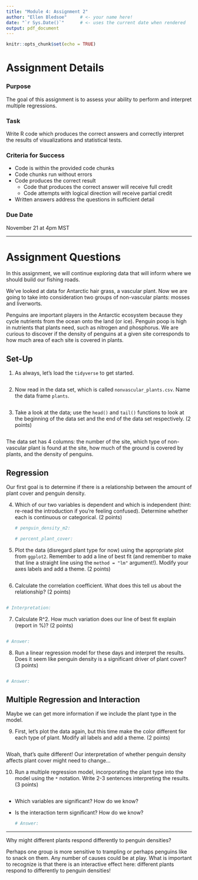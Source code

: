 ```yaml
---
title: "Module 4: Assignment 2"
author: "Ellen Bledsoe"     # <- your name here!
date: "`r Sys.Date()`"      # <- uses the current date when rendered
output: pdf_document
---
```


```r
knitr::opts_chunk$set(echo = TRUE)
```

# Assignment Details

### Purpose

The goal of this assignment is to assess your ability to perform and interpret multiple regressions.

### Task

Write R code which produces the correct answers and correctly interpret the results of visualizations and statistical tests.

### Criteria for Success

-   Code is within the provided code chunks
-   Code chunks run without errors
-   Code produces the correct result
    -   Code that produces the correct answer will receive full credit
    -   Code attempts with logical direction will receive partial credit
-   Written answers address the questions in sufficient detail

### Due Date

November 21 at 4pm MST

------------------------------------------------------------------------

# Assignment Questions

In this assignment, we will continue exploring data that will inform where we should build our fishing roads.

We've looked at data for Antarctic hair grass, a vascular plant. Now we are going to take into consideration two groups of non-vascular plants: mosses and liverworts.

Penguins are important players in the Antarctic ecosystem because they cycle nutrients from the ocean onto the land (or ice). Penguin poop is high in nutrients that plants need, such as nitrogen and phosphorus. We are curious to discover if the density of penguins at a given site corresponds to how much area of each site is covered in plants.

## Set-Up

1.  As always, let's load the `tidyverse` to get started.

```r

```

2.  Now read in the data set, which is called `nonvascular_plants.csv`. Name the data frame `plants`.

```r

```

3.  Take a look at the data; use the `head()` and `tail()` functions to look at the beginning of the data set and the end of the data set respectively. (2 points)

```r

```

The data set has 4 columns: the number of the site, which type of non-vascular plant is found at the site, how much of the ground is covered by plants, and the density of penguins.

## Regression

Our first goal is to determine if there is a relationship between the amount of plant cover and penguin density.

4.  Which of our two variables is dependent and which is independent (hint: re-read the introduction if you're feeling confused). Determine whether each is continuous or categorical. (2 points)

    ```r
    # penguin_density_m2:

    # percent_plant_cover:
    ```

<!-- -->

5.  Plot the data (disregard plant type for now) using the appropriate plot from `ggplot2`. Remember to add a line of best fit (and remember to make that line a straight line using the `method = "lm"` argument!). Modify your axes labels and add a theme. (2 points)

```r

```

6.  Calculate the correlation coefficient. What does this tell us about the relationship? (2 points)

```r

```

```r
# Interpretation:
```

7.  Calculate R\^2. How much variation does our line of best fit explain (report in %)? (2 points)

```r

```

```r
# Answer:
```

8.  Run a linear regression model for these days and interpret the results. Does it seem like penguin density is a significant driver of plant cover? (3 points)

```r

```

```r
# Answer:
```

## Multiple Regression and Interaction

Maybe we can get more information if we include the plant type in the model.

9.  First, let's plot the data again, but this time make the color different for each type of plant. Modify all labels and add a theme. (2 points)

```r

```

Woah, that's quite different! Our interpretation of whether penguin density affects plant cover might need to change...

10. Run a multiple regression model, incorporating the plant type into the model using the `*` notation. Write 2-3 sentences interpreting the results. (3 points)

```r

```

-   Which variables are significant? How do we know?

-   Is the interaction term significant? How do we know?

    ```r
    # Answer:
    ```

------------------------------------------------------------------------

Why might different plants respond differently to penguin densities?

Perhaps one group is more sensitive to trampling or perhaps penguins like to snack on them. Any number of causes could be at play. What is important to recognize is that there is an interactive effect here: different plants respond to differently to penguin densities!
